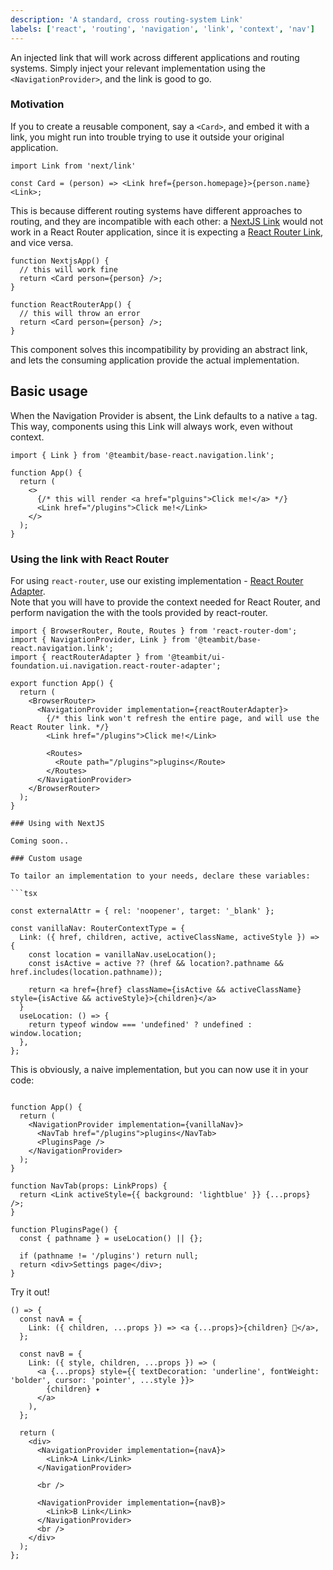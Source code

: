 ```yaml
---
description: 'A standard, cross routing-system Link'
labels: ['react', 'routing', 'navigation', 'link', 'context', 'nav']
---
```



An injected link that will work across different applications and routing systems.
Simply inject your relevant implementation using the `<NavigationProvider>`, and the link is good to go.

### Motivation

If you to create a reusable component, say a `<Card>`, and embed it with a link,
you might run into trouble trying to use it outside your original application.

```tsx
import Link from 'next/link'

const Card = (person) => <Link href={person.homepage}>{person.name}<Link>;
```

This is because different routing systems have different approaches to routing, and they are incompatible with each other:
a [NextJS Link](https://nextjs.org/docs/api-reference/next/link) would not work in a React Router application, since it is expecting a [React Router Link](https://v5.reactrouter.com/web/api/Link), and vice versa.

<div style={{display: 'flex', flexWrap: 'wrap', gap: 8}}>

```tsx
function NextjsApp() {
  // this will work fine
  return <Card person={person} />;
}
```

```tsx
function ReactRouterApp() {
  // this will throw an error
  return <Card person={person} />;
}
```

</div>

This component solves this incompatibility by providing an abstract link, and lets the consuming application provide the actual implementation.

## Basic usage

When the Navigation Provider is absent, the Link defaults to a native `a` tag.  
This way, components using this Link will always work, even without context.

```tsx
import { Link } from '@teambit/base-react.navigation.link';

function App() {
  return (
    <>
      {/* this will render <a href="plguins">Click me!</a> */}
      <Link href="/plugins">Click me!</Link>
    </>
  );
}
```

### Using the link with React Router

For using `react-router`, use our existing implementation - [React Router Adapter](https://bit.dev/teambit/ui-foundation/ui/navigation/react-router-adapter).  
Note that you will have to provide the context needed for React Router, and perform navigation the with the tools provided by react-router.

````tsx
import { BrowserRouter, Route, Routes } from 'react-router-dom';
import { NavigationProvider, Link } from '@teambit/base-react.navigation.link';
import { reactRouterAdapter } from '@teambit/ui-foundation.ui.navigation.react-router-adapter';

export function App() {
  return (
    <BrowserRouter>
      <NavigationProvider implementation={reactRouterAdapter}>
        {/* this link won't refresh the entire page, and will use the React Router link. */}
        <Link href="/plugins">Click me!</Link>

        <Routes>
          <Route path="/plugins">plugins</Route>
        </Routes>
      </NavigationProvider>
    </BrowserRouter>
  );
}

### Using with NextJS

Coming soon..

### Custom usage

To tailor an implementation to your needs, declare these variables:

```tsx

const externalAttr = { rel: 'noopener', target: '_blank' };

const vanillaNav: RouterContextType = {
  Link: ({ href, children, active, activeClassName, activeStyle }) => {
    const location = vanillaNav.useLocation();
    const isActive = active ?? (href && location?.pathname && href.includes(location.pathname));

    return <a href={href} className={isActive && activeClassName} style={isActive && activeStyle}>{children}</a>
  }
  useLocation: () => {
    return typeof window === 'undefined' ? undefined : window.location;
  },
};
````

This is obviously, a naive implementation, but you can now use it in your code:

```tsx

function App() {
  return (
    <NavigationProvider implementation={vanillaNav}>
      <NavTab href="/plugins">plugins</NavTab>
      <PluginsPage />
    </NavigationProvider>
  );
}

function NavTab(props: LinkProps) {
  return <Link activeStyle={{ background: 'lightblue' }} {...props} />;
}

function PluginsPage() {
  const { pathname } = useLocation() || {};

  if (pathname != '/plugins') return null;
  return <div>Settings page</div>;
}
```

Try it out!

```tsx live
() => {
  const navA = {
    Link: ({ children, ...props }) => <a {...props}>{children} 🔗</a>,
  };

  const navB = {
    Link: ({ style, children, ...props }) => (
      <a {...props} style={{ textDecoration: 'underline', fontWeight: 'bolder', cursor: 'pointer', ...style }}>
        {children} ✦
      </a>
    ),
  };

  return (
    <div>
      <NavigationProvider implementation={navA}>
        <Link>A Link</Link>
      </NavigationProvider>

      <br />

      <NavigationProvider implementation={navB}>
        <Link>B Link</Link>
      </NavigationProvider>
      <br />
    </div>
  );
};
```
